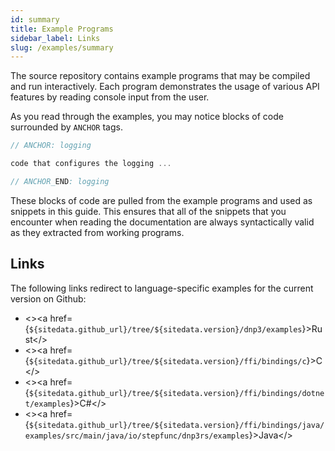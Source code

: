 ```yaml
---
id: summary
title: Example Programs
sidebar_label: Links
slug: /examples/summary
---
```



The source repository contains example programs that may be compiled and run interactively. Each program demonstrates the usage of various API features 
by reading console input from the user.

As you read through the examples, you may notice blocks of code surrounded by `ANCHOR` tags.

```c
// ANCHOR: logging

code that configures the logging ...

// ANCHOR_END: logging
```

These blocks of code are pulled from the example programs and used as snippets in this guide. This ensures that all of the snippets
that you encounter when reading the documentation are always syntactically valid as they extracted from working programs.

## Links

The following links redirect to language-specific examples for the current version on Github:

* <><a href={`${sitedata.github_url}/tree/${sitedata.version}/dnp3/examples`}>Rust</a></>
* <><a href={`${sitedata.github_url}/tree/${sitedata.version}/ffi/bindings/c`}>C</a></>
* <><a href={`${sitedata.github_url}/tree/${sitedata.version}/ffi/bindings/dotnet/examples`}>C#</a></>
* <><a href={`${sitedata.github_url}/tree/${sitedata.version}/ffi/bindings/java/examples/src/main/java/io/stepfunc/dnp3rs/examples`}>Java</a></>